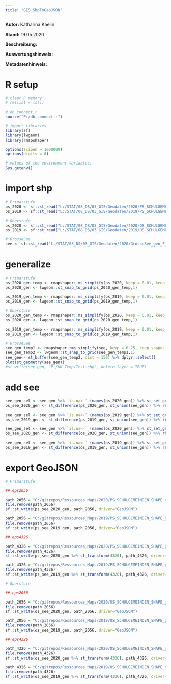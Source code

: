 ```yaml
---
title: "GIS_ShpToGeoJSON"
---
```


**Autor:** Katharina Kaelin 

**Stand:** 19.05.2020

**Beschreibung:** 

**Auswertungshinweis:**

**Metadatenhinweis:**

# R setup

```r

# clear R memory
# rm(list = ls())

# db_connect.r
source("P:/db_connect.r")

# import libraries
library(sf)
library(lwgeom)
library(rmapshaper)

options(scipen = 1000000)
options(digits = 6)

# values of the environment variables.
Sys.getenv()

```

# import shp

```r

# Primarstufe
ps_2020 <- sf::st_read("L:/STAT/08_DS/03_GIS/Geodaten/2020/PS_SCHULGEMEINDEN_SHAPE_F_KTZH_2020.shp", stringsAsFactors = FALSE, crs=2056)
ps_2019 <- sf::st_read("L:/STAT/08_DS/03_GIS/Geodaten/2019/PS_SCHULGEMEINDEN_SHAPE_F_KTZH_2019.shp", stringsAsFactors = FALSE, crs=2056)

# Oberstufe
os_2020 <- sf::st_read("L:/STAT/08_DS/03_GIS/Geodaten/2020/OS_SCHULGEMEINDEN_SHAPE_F_KTZH_2020.shp", stringsAsFactors = FALSE, crs=2056)
os_2019 <- sf::st_read("L:/STAT/08_DS/03_GIS/Geodaten/2019/OS_SCHULGEMEINDEN_SHAPE_F_KTZH_2019.shp", stringsAsFactors = FALSE, crs=2056)

# GrosseSee
see <- sf::st_read("L:/STAT/08_DS/03_GIS/Geodaten/2020/GrosseSee_gen_F_KTZH_2020.shp", stringsAsFactors = FALSE, crs=2056)

```

# generalize

```r

# Primarstufe
ps_2020_gen_temp <- rmapshaper::ms_simplify(ps_2020, keep = 0.01, keep_shapes = TRUE)
ps_2020_gen <- lwgeom::st_snap_to_grid(ps_2020_gen_temp,1)

ps_2019_gen_temp <- rmapshaper::ms_simplify(ps_2019, keep = 0.01, keep_shapes = TRUE)
ps_2019_gen <- lwgeom::st_snap_to_grid(ps_2019_gen_temp,1)

# Oberstufe
os_2020_gen_temp <- rmapshaper::ms_simplify(os_2020, keep = 0.01, keep_shapes = TRUE)
os_2020_gen <- lwgeom::st_snap_to_grid(os_2020_gen_temp,1)

os_2019_gen_temp <- rmapshaper::ms_simplify(os_2019, keep = 0.01, keep_shapes = TRUE)
os_2019_gen <- lwgeom::st_snap_to_grid(os_2019_gen_temp,1)

# GrosseSee
see_gen_temp1 <- rmapshaper::ms_simplify(see, keep = 0.25, keep_shapes = TRUE)
see_gen_temp2 <- lwgeom::st_snap_to_grid(see_gen_temp1,1)
see_gen<- st_buffer(see_gen_temp2, dist = 150) %>% dplyr::select()
plot(st_geometry(see_gen))
#st_write(see_gen, "P:/KK_Temp/Test.shp", delete_layer = TRUE)

```

# add see

```r

see_gen_sel <- see_gen %>% `is.na<-` (names(ps_2020_gen)) %>% st_set_geometry(st_geometry(see_gen))  
ps_see_2020_gen <- st_difference(ps_2020_gen, st_union(see_gen)) %>% rbind(see_gen_sel) %>% mutate(ART_N = ifelse(is.na(SGEM_CODE), "See", "Schulgemeinde"))

see_gen_sel <- see_gen %>% `is.na<-` (names(ps_2019_gen)) %>% st_set_geometry(st_geometry(see_gen)) 
ps_see_2019_gen <- st_difference(ps_2019_gen, st_union(see_gen)) %>% rbind(see_gen_sel) %>% mutate(ART_N = ifelse(is.na(SGEM_CODE), "See", "Schulgemeinde"))

see_gen_sel <- see_gen %>% `is.na<-` (names(os_2020_gen)) %>% st_set_geometry(st_geometry(see_gen)) 
os_see_2020_gen <- st_difference(os_2020_gen, st_union(see_gen)) %>% rbind(see_gen_sel) %>% mutate(ART_N = ifelse(is.na(SGEM_CODE), "See", "Schulgemeinde"))

see_gen_sel <- see_gen %>% `is.na<-` (names(os_2019_gen)) %>% st_set_geometry(st_geometry(see_gen)) 
os_see_2019_gen <- st_difference(os_2019_gen, st_union(see_gen)) %>% rbind(see_gen_sel) %>% mutate(ART_N = ifelse(is.na(SGEM_CODE), "See", "Schulgemeinde"))

```


# export GeoJSON

```r

# Primarstufe

## eps2056

path_2056 = "C:/gitrepos/Ressources_Maps/2020/PS_SCHULGEMEINDEN_SHAPE_gen_epsg2056_F_KTZH_2020.json"
file.remove(path_2056)
sf::st_write(ps_see_2020_gen, path_2056, driver="GeoJSON")

path_2056 = "C:/gitrepos/Ressources_Maps/2019/PS_SCHULGEMEINDEN_SHAPE_gen_epsg2056_F_KTZH_2019.json"
file.remove(path_2056)
sf::st_write(ps_see_2019_gen, path_2056, driver="GeoJSON")

## eps4326

path_4326 = "C:/gitrepos/Ressources_Maps/2020/PS_SCHULGEMEINDEN_SHAPE_gen_epsg4326_F_KTZH_2020.json"
file.remove(path_4326)
sf::st_write(ps_see_2020_gen %>% st_transform(4326), path_4326, driver="GeoJSON")

path_4326 = "C:/gitrepos/Ressources_Maps/2019/PS_SCHULGEMEINDEN_SHAPE_gen_epsg4326_F_KTZH_2019.json"
file.remove(path_4326)
sf::st_write(ps_see_2019_gen %>% st_transform(4326), path_4326, driver="GeoJSON")

# Oberstufe

## eps2056

path_2056 = "C:/gitrepos/Ressources_Maps/2020/OS_SCHULGEMEINDEN_SHAPE_gen_epsg2056_F_KTZH_2020.json"
file.remove(path_2056)
sf::st_write(os_see_2020_gen, path_2056, driver="GeoJSON")

path_2056 = "C:/gitrepos/Ressources_Maps/2019/OS_SCHULGEMEINDEN_SHAPE_gen_epsg2056_F_KTZH_2019.json"
file.remove(path_2056)
sf::st_write(os_see_2019_gen, path_2056, driver="GeoJSON")

## eps4326

path_4326 = "C:/gitrepos/Ressources_Maps/2020/OS_SCHULGEMEINDEN_SHAPE_gen_epsg4326_F_KTZH_2020.json"
file.remove(path_4326)
sf::st_write(os_see_2020_gen %>% st_transform(4326), path_4326, driver="GeoJSON")

path_4326 = "C:/gitrepos/Ressources_Maps/2019/OS_SCHULGEMEINDEN_SHAPE_gen_epsg4326_F_KTZH_2020.json"
file.remove(path_4326)
sf::st_write(os_see_2019_gen %>% st_transform(4326), path_4326, driver="GeoJSON")


```





